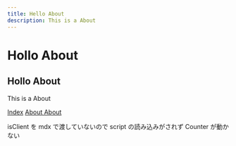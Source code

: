 ```yaml
---
title: Hello About
description: This is a About
---
```



# Hollo About

## Hollo About

This is a About

<a href='/'>Index</a>
<a href='/about/about-about'>About About</a>

isClient を mdx で渡していないので script の読み込みがされず Counter が動かない

<Counter />
